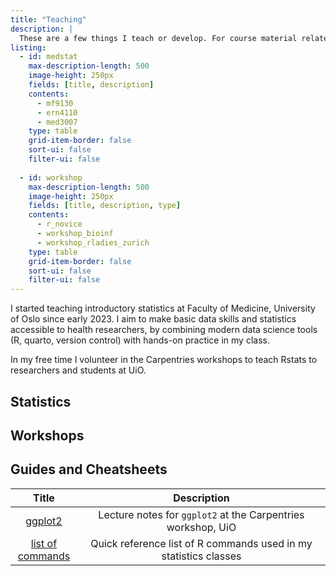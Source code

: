 ```yaml
---
title: "Teaching"
description: |
  These are a few things I teach or develop. For course material related to the courses, please check the description for more details.
listing:
  - id: medstat
    max-description-length: 500
    image-height: 250px
    fields: [title, description]
    contents: 
      - mf9130
      - ern4110
      - med3007
    type: table
    grid-item-border: false
    sort-ui: false
    filter-ui: false
    
  - id: workshop
    max-description-length: 500
    image-height: 250px
    fields: [title, description, type]
    contents: 
      - r_novice
      - workshop_bioinf
      - workshop_rladies_zurich
    type: table
    grid-item-border: false
    sort-ui: false
    filter-ui: false
---
```


I started teaching introductory statistics at Faculty of Medicine, University of Oslo since early 2023. I aim to make basic data skills and statistics accessible to health researchers, by combining modern data science tools (R, quarto, version control) with hands-on practice in my class.

In my free time I volunteer in the Carpentries workshops to teach Rstats to researchers and students at UiO.


## Statistics

::: {#medstat}
:::

## Workshops

::: {#workshop}
:::

## Guides and Cheatsheets

| Title |   Description            |
|:-----:|:------------------------:|
| [ggplot2](https://github.com/andreaczhang/andreaczhang.github.io/blob/main/resources/lecture_ggplot.pdf) | Lecture notes for `ggplot2` at the Carpentries workshop, UiO|
| [list of commands](https://ocbe-uio.github.io/teaching_mf9130e/lab/list_of_commands.html) | Quick reference list of R commands used in my statistics classes |
